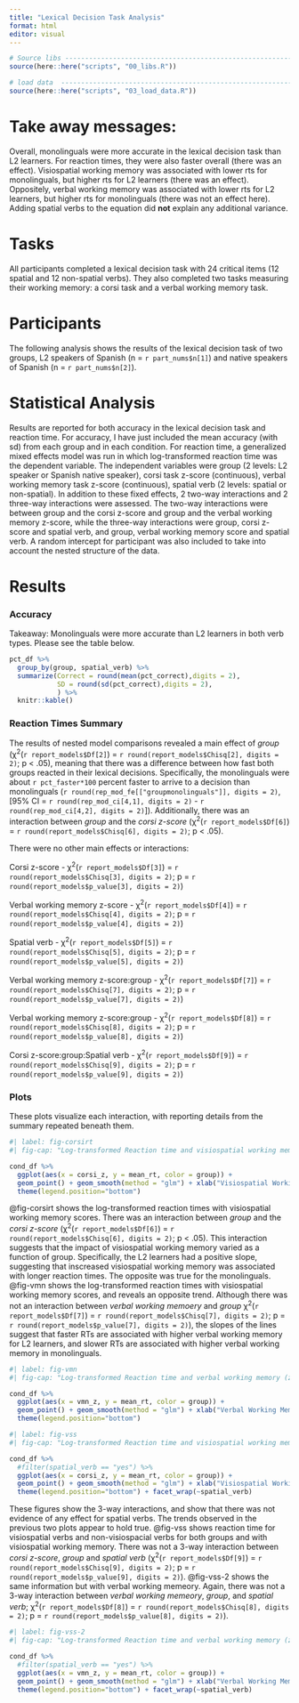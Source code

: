 ```yaml
---
title: "Lexical Decision Task Analysis"
format: html
editor: visual
---
```


```r
# Source libs -----------------------------------------------------------
source(here::here("scripts", "00_libs.R"))

# load data  ------------------------------------------------------------
source(here::here("scripts", "03_load_data.R"))

```

# Take away messages:

Overall, monolinguals were more accurate in the lexical decision task than L2 learners. 
For reaction times, they were also faster overall (there was an effect). 
Visiospatial working memory was associated with lower rts for monolinguals, but higher rts for L2 learners (there was an effect). 
Oppositely, verbal working memory was associated with lower rts for L2 learners, but higher rts for monolinguals (there was not an effect here).
Adding spatial verbs to the equation did **not** explain any additional variance. 

# Tasks 

All participants completed a lexical decision task with 24 critical items (12 spatial and 12 non-spatial verbs). They also completed two tasks measuring their working memory: a corsi task and a verbal working memory task. 

# Participants 

The following analysis shows the results of the lexical decision task of two groups, L2 speakers of Spanish (n = `r part_nums$n[1]`) and native speakers of Spanish (n = `r part_nums$n[2]`).

# Statistical Analysis 

Results are reported for both accuracy in the lexical decision task and reaction time.
For accuracy, I have just included the mean accuracy (with sd) from each group and in each condition. 
For reaction time, a generalized mixed effects model was run in which log-transformed reaction time was the dependent variable.
The independent variables were group (2 levels: L2 speaker or Spanish native speaker), corsi task z-score (continuous), verbal working memory task z-score (continuous), spatial verb (2 levels: spatial or non-spatial).
In addition to these fixed effects, 2 two-way interactions and 2 three-way interactions were assessed.
The two-way interactions were between group and the corsi z-score and group and the verbal working memory z-score, while the three-way interactions were group, corsi z-score and spatial verb, and group, verbal working memory score and spatial verb. 
A random intercept for participant was also included to take into account the nested structure of the data.

# Results 

### Accuracy 

Takeaway: Monolinguals were more accurate than L2 learners in both verb types. Please see the table below.

```r
pct_df %>% 
  group_by(group, spatial_verb) %>% 
  summarize(Correct = round(mean(pct_correct),digits = 2),
            SD = round(sd(pct_correct),digits = 2),
            ) %>% 
  knitr::kable()

```

### Reaction Times Summary

The results of nested model comparisons revealed a main effect of *group* (χ^2^(`r report_models$Df[2]`) = `r round(report_models$Chisq[2], digits = 2)`; p < .05), meaning that there was a difference between how fast both groups reacted in their lexical decisions. Specifically, the monolinguals were about `r pct_faster*100` percent faster to arrive to a decision than monolinguals (`r round(rep_mod_fe[["groupmonolinguals"]], digits = 2)`, [95% CI = `r round(rep_mod_ci[4,1], digits = 2)` - `r round(rep_mod_ci[4,2], digits = 2)`]).
Additionally, there was an interaction between *group* and the *corsi z-score* (χ^2^(`r report_models$Df[6]`) = `r round(report_models$Chisq[6], digits = 2)`; p < .05).

There were no other main effects or interactions:

Corsi z-score - χ^2^(`r report_models$Df[3]`) = `r round(report_models$Chisq[3], digits = 2)`; p = `r round(report_models$p_value[3], digits = 2)`)

Verbal working memory z-score -  χ^2^(`r report_models$Df[4]`) = `r round(report_models$Chisq[4], digits = 2)`; p = `r round(report_models$p_value[4], digits = 2)`)

Spatial verb -  χ^2^(`r report_models$Df[5]`) = `r round(report_models$Chisq[5], digits = 2)`; p = `r round(report_models$p_value[5], digits = 2)`)

Verbal working memory z-score:group -  χ^2^(`r report_models$Df[7]`) = `r round(report_models$Chisq[7], digits = 2)`; p = `r round(report_models$p_value[7], digits = 2)`)

Verbal working memory z-score:group -  χ^2^(`r report_models$Df[8]`) = `r round(report_models$Chisq[8], digits = 2)`; p = `r round(report_models$p_value[8], digits = 2)`)

Corsi z-score:group:Spatial verb -  χ^2^(`r report_models$Df[9]`) = `r round(report_models$Chisq[9], digits = 2)`; p = `r round(report_models$p_value[9], digits = 2)`)

### Plots

These plots visualize each interaction, with reporting details from the summary repeated beneath them.

```r
#| label: fig-corsirt
#| fig-cap: "Log-transformed Reaction time and visiospatial working memory (z-score) for all verbs"

cond_df %>% 
  ggplot(aes(x = corsi_z, y = mean_rt, color = group)) + 
  geom_point() + geom_smooth(method = "glm") + xlab("Visiospatial Working Memory") + ylab("Mean Reaction Time") + theme_minimal() +
  theme(legend.position="bottom")

```

@fig-corsirt shows the log-transformed reaction times with visiospatial working memory scores. There was an interaction between *group* and the *corsi z-score* (χ^2^(`r report_models$Df[6]`) = `r round(report_models$Chisq[6], digits = 2)`; p < .05).
This interaction suggests that the impact of visiospatial working memory varied as a function of group. 
Specifically, the L2 learners had a positive slope, suggesting that inscreased visiospatial working memory was associated with longer reaction times.
The opposite was true for the monolinguals.
@fig-vmn shows the log-transformed reaction times with visiospatial working memory scores, and reveals an opposite trend.
Although there was not an interaction between *verbal working memoery* and *group* χ^2^(`r report_models$Df[7]`) = `r round(report_models$Chisq[7], digits = 2)`; p = `r round(report_models$p_value[7], digits = 2)`), the slopes of the lines suggest that faster RTs are associated with higher verbal working memory for L2 learners, and slower RTs are associated with higher verbal working memory in monolinguals.


```r
#| label: fig-vmn
#| fig-cap: "Log-transformed Reaction time and verbal working memory (z-score) for all verbs"

cond_df %>% 
  ggplot(aes(x = vmn_z, y = mean_rt, color = group)) + 
  geom_point() + geom_smooth(method = "glm") + xlab("Verbal Working Memory") + ylab("Mean Reaction Time") + theme_minimal() +
  theme(legend.position="bottom")

```

```r
#| label: fig-vss
#| fig-cap: "Log-transformed Reaction time and visiospatial working memory (z-score) for visiospatial and non-visiospatial verbs"

cond_df %>% 
  #filter(spatial_verb == "yes") %>% 
  ggplot(aes(x = corsi_z, y = mean_rt, color = group)) + 
  geom_point() + geom_smooth(method = "glm") + xlab("Visiospatial Working Memory") + ylab("Mean Reaction Time") + theme_minimal() +
  theme(legend.position="bottom") + facet_wrap(~spatial_verb)

```

These figures show the 3-way interactions, and show that there was not evidence of any effect for spatial verbs. The trends observed in the previous two plots appear to hold true.
@fig-vss shows reaction time for visiospatial verbs and non-visiospacial verbs for both groups and with visiospatial working memory. There was not a 3-way interaction between *corsi z-score*, *group* and *spatial verb* (χ^2^(`r report_models$Df[9]`) = `r round(report_models$Chisq[9], digits = 2)`; p = `r round(report_models$p_value[9], digits = 2)`).
@fig-vss-2 shows the same information but with verbal working memeory. 
Again, there was not a 3-way interaction between *verbal working memeory*, *group*, and *spatial verb*; χ^2^(`r report_models$Df[8]`) = `r round(report_models$Chisq[8], digits = 2)`; p = `r round(report_models$p_value[8], digits = 2)`).


```r
#| label: fig-vss-2
#| fig-cap: "Log-transformed Reaction time and verbal working memory (z-score) for visiospatial and non-visiospatial verbs"

cond_df %>% 
  #filter(spatial_verb == "yes") %>% 
  ggplot(aes(x = vmn_z, y = mean_rt, color = group)) + 
  geom_point() + geom_smooth(method = "glm") + xlab("Verbal Working Memory") + ylab("Mean Reaction Time") + theme_minimal() +
  theme(legend.position="bottom") + facet_wrap(~spatial_verb)

```

